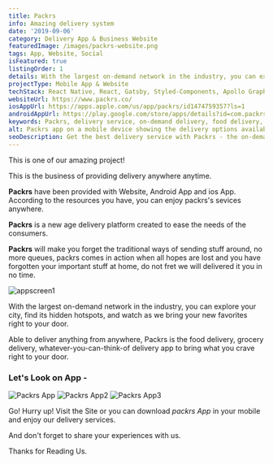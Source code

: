 ```yaml
---
title: Packrs
info: Amazing delivery system
date: '2019-09-06'
category: Delivery App & Business Website
featuredImage: /images/packrs-website.png
tags: App, Website, Social
isFeatured: true
listingOrder: 1
details: With the largest on-demand network in the industry, you can explore your city, find its hidden hotspots, and watch as we bring your new favorites right to your door. Able to deliver anything from anywhere, Packrs is the food delivery, grocery delivery, whatever-you-can-think-of delivery app to bring what you crave right to your door.
projectType: Mobile App & Website
techStack: React Native, React, Gatsby, Styled-Components, Apollo GraphQL, Mongo DB
websiteUrl: https://www.packrs.co/
iosAppUrl: https://apps.apple.com/us/app/packrs/id1474759357?ls=1
androidAppUrl: https://play.google.com/store/apps/details?id=com.packrs
keywords: Packrs, delivery service, on-demand delivery, food delivery, grocery delivery, city delivery, fast delivery, convenient delivery.
alt: Packrs app on a mobile device showing the delivery options available.
seoDescription: Get the best delivery service with Packrs - the on-demand delivery platform. With a network that spans across your city, you can explore new places and get your favorite food, groceries, and more delivered right to your door. Try Packrs today and enjoy fast and convenient deliveries.
---
```


This is one of our amazing project!

This is the business of providing delivery anywhere anytime.

**Packrs** have been provided with Website, Android App and ios App. According to the resources you have, you can enjoy packrs's sevices anywhere.

**Packrs** is a new age delivery platform created to ease the needs of the consumers.

**Packrs** will make you forget the traditional ways of sending stuff around, no more queues, packrs comes in action when all hopes are lost and you have forgotten your important stuff at home, do not fret we will delivered it you in no time.

![appscreen1](../images/packrs1.jpg)

With the largest on-demand network in the industry, you can explore your city, find its hidden hotspots, and watch as we bring your new favorites right to your door.

Able to deliver anything from anywhere, Packrs is the food delivery, grocery delivery, whatever-you-can-think-of delivery app to bring what you crave right to your door.

### Let's Look on App -

![Packrs App](../images/packrs-app.png)
![Packrs App2](../images/packrs-app2.png)
![Packrs App3](../images/packrs-app3.png)

Go! Hurry up!
Visit the Site or you can download _packrs App_ in your mobile and enjoy our delivery services.

And don't forget to share your experiences with us.

Thanks for Reading Us.
